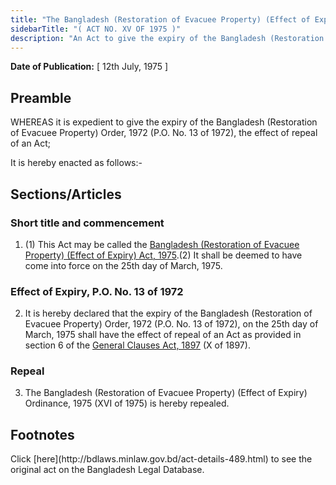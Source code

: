 ```yaml
---
title: "The Bangladesh (Restoration of Evacuee Property) (Effect of Expiry) Act, 1975"
sidebarTitle: "( ACT NO. XV OF 1975 )"
description: "An Act to give the expiry of the Bangladesh (Restoration of Evacuee Property) Order, 1972, the effect of repeal of an Act."
---
```


**Date of Publication:** [ 12th July, 1975 ]

## Preamble

WHEREAS it is expedient to give the expiry of the Bangladesh (Restoration of Evacuee Property) Order, 1972 (P.O. No. 13 of 1972), the effect of repeal of an Act;

It is hereby enacted as follows:-

## Sections/Articles

### Short title and commencement

1. (1) This Act may be called the [Bangladesh (Restoration of Evacuee Property) (Effect of Expiry) Act, 1975](/laws/act-489 "Bangladesh (Restoration of Evacuee Property) (Effect of Expiry) Act, 1975").(2) It shall be deemed to have come into force on the 25th day of March, 1975.

### Effect of Expiry, P.O. No. 13 of 1972

2. It is hereby declared that the expiry of the Bangladesh (Restoration of Evacuee Property) Order, 1972 (P.O. No. 13 of 1972), on the 25th day of March, 1975 shall have the effect of repeal of an Act as provided in section 6 of the [General Clauses Act, 1897](/laws/act-73 "General Clauses Act, 1897") (X of 1897).

### Repeal

3. The Bangladesh (Restoration of Evacuee Property) (Effect of Expiry) Ordinance, 1975 (XVI of 1975) is hereby repealed.

## Footnotes

<Note>
  Click [here](http://bdlaws.minlaw.gov.bd/act-details-489.html) to see the original act on the Bangladesh Legal Database.
</Note>
